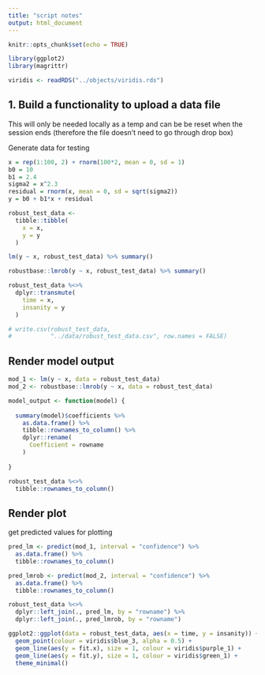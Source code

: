 ```yaml
---
title: "script notes"
output: html_document
---
```


```r
knitr::opts_chunk$set(echo = TRUE)

library(ggplot2)
library(magrittr)

viridis <- readRDS("../objects/viridis.rds")

```

## 1. Build a functionality to upload a data file 

This will only be needed locally as a temp and can be be reset when the session ends (therefore the file doesn't need to go through drop box)

Generate data for testing

```r
x = rep(1:100, 2) + rnorm(100*2, mean = 0, sd = 1)
b0 = 10
b1 = 2.4
sigma2 = x^2.3
residual = rnorm(x, mean = 0, sd = sqrt(sigma2))
y = b0 + b1*x + residual

robust_test_data <- 
  tibble::tibble(
    x = x, 
    y = y
  )
```


```r
lm(y ~ x, robust_test_data) %>% summary()
```

```r
robustbase::lmrob(y ~ x, robust_test_data) %>% summary()
```

```r
robust_test_data %<>% 
  dplyr::transmute(
    time = x, 
    insanity = y
  )
```

```r
# write.csv(robust_test_data, 
#           "../data/robust_test_data.csv", row.names = FALSE)
```

## Render model output 

```r
mod_1 <- lm(y ~ x, data = robust_test_data)
mod_2 <- robustbase::lmrob(y ~ x, data = robust_test_data)

model_output <- function(model) {
  
  summary(model)$coefficients %>% 
    as.data.frame() %>% 
    tibble::rownames_to_column() %>% 
    dplyr::rename(
      Coefficient = rowname
    )
  
}
```


```r
robust_test_data %<>% 
  tibble::rownames_to_column()
```

## Render plot 

get predicted values for plotting 

```r
pred_lm <- predict(mod_1, interval = "confidence") %>% 
  as.data.frame() %>% 
  tibble::rownames_to_column()

pred_lmrob <- predict(mod_2, interval = "confidence") %>% 
  as.data.frame() %>% 
  tibble::rownames_to_column()

robust_test_data %<>%
  dplyr::left_join(., pred_lm, by = "rowname") %>% 
  dplyr::left_join(., pred_lmrob, by = "rowname")

```


```r
ggplot2::ggplot(data = robust_test_data, aes(x = time, y = insanity)) + 
  geom_point(colour = viridis$blue_3, alpha = 0.5) + 
  geom_line(aes(y = fit.x), size = 1, colour = viridis$purple_1) + 
  geom_line(aes(y = fit.y), size = 1, colour = viridis$green_1) + 
  theme_minimal()
```

